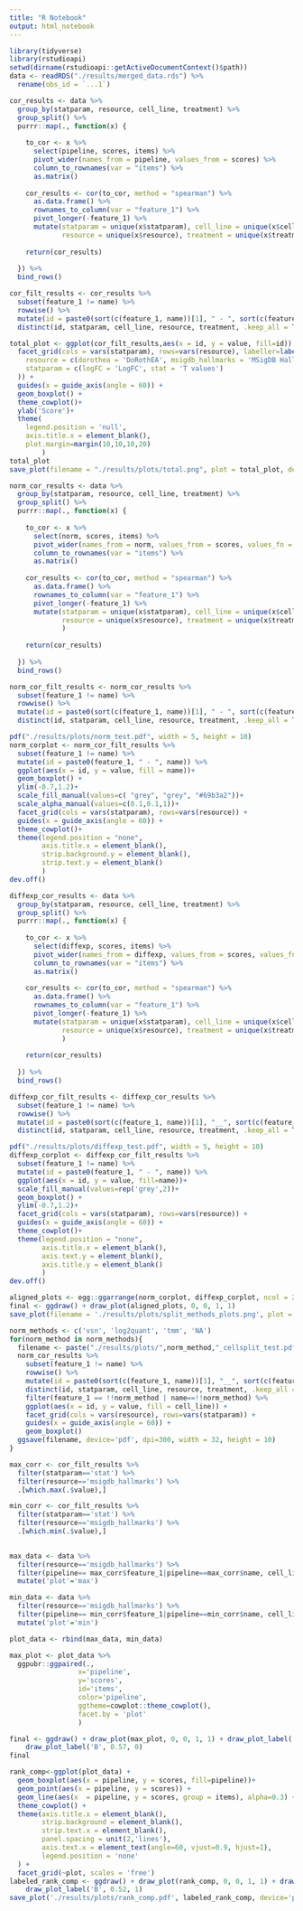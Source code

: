 ```yaml
---
title: "R Notebook"
output: html_notebook
---
```



```r
library(tidyverse)
library(rstudioapi)
setwd(dirname(rstudioapi::getActiveDocumentContext()$path))
data <- readRDS("./results/merged_data.rds") %>%
  rename(obs_id = `...1`)
```


```r
cor_results <- data %>%
  group_by(statparam, resource, cell_line, treatment) %>%
  group_split() %>%
  purrr::map(., function(x) {
    
    to_cor <- x %>%
      select(pipeline, scores, items) %>%
      pivot_wider(names_from = pipeline, values_from = scores) %>%
      column_to_rownames(var = "items") %>%
      as.matrix()
    
    cor_results <- cor(to_cor, method = "spearman") %>%
      as.data.frame() %>%
      rownames_to_column(var = "feature_1") %>%
      pivot_longer(-feature_1) %>%
      mutate(statparam = unique(x$statparam), cell_line = unique(x$cell_line),
             resource = unique(x$resource), treatment = unique(x$treatment))
    
    return(cor_results)
    
  }) %>%
  bind_rows()
```


```r
cor_filt_results <- cor_results %>%
  subset(feature_1 != name) %>%
  rowwise() %>%
  mutate(id = paste0(sort(c(feature_1, name))[1], " - ", sort(c(feature_1, name))[2])) %>%
  distinct(id, statparam, cell_line, resource, treatment, .keep_all = T)
```


```r
total_plot <- ggplot(cor_filt_results,aes(x = id, y = value, fill=id)) +
  facet_grid(cols = vars(statparam), rows=vars(resource), labeller=labeller(
    resource = c(dorothea = 'DoRothEA', msigdb_hallmarks = 'MSigDB Hallmarks', progeny='PROGENy'),
    statparam = c(logFC = 'LogFC', stat = 'T values')
  )) +
  guides(x = guide_axis(angle = 60)) +
  geom_boxplot() +
  theme_cowplot()+
  ylab('Score')+
  theme(
    legend.position = 'null',
    axis.title.x = element_blank(),
    plot.margin=margin(10,10,10,20)
        )
total_plot
save_plot(filename = "./results/plots/total.png", plot = total_plot, device='png', dpi=300, base_height=10, base_width =10)

```



```r
norm_cor_results <- data %>%
  group_by(statparam, resource, cell_line, treatment) %>%
  group_split() %>%
  purrr::map(., function(x) {
    
    to_cor <- x %>%
      select(norm, scores, items) %>%
      pivot_wider(names_from = norm, values_from = scores, values_fn = {mean}) %>%
      column_to_rownames(var = "items") %>%
      as.matrix()
    
    cor_results <- cor(to_cor, method = "spearman") %>%
      as.data.frame() %>%
      rownames_to_column(var = "feature_1") %>%
      pivot_longer(-feature_1) %>%
      mutate(statparam = unique(x$statparam), cell_line = unique(x$cell_line),
             resource = unique(x$resource), treatment = unique(x$treatment)
             )
    
    return(cor_results)
    
  }) %>%
  bind_rows()
```

```r
norm_cor_filt_results <- norm_cor_results %>%
  subset(feature_1 != name) %>%
  rowwise() %>%
  mutate(id = paste0(sort(c(feature_1, name))[1], " - ", sort(c(feature_1, name))[2])) %>%
  distinct(id, statparam, cell_line, resource, treatment, .keep_all = T)
```

```r
pdf("./results/plots/norm_test.pdf", width = 5, height = 10)
norm_corplot <- norm_cor_filt_results %>%
  subset(feature_1 != name) %>%
  mutate(id = paste0(feature_1, " - ", name)) %>%
  ggplot(aes(x = id, y = value, fill = name))+
  geom_boxplot() +
  ylim(-0.7,1.2)+
  scale_fill_manual(values=c( "grey", "grey", "#69b3a2"))+
  scale_alpha_manual(values=c(0.1,0.1,1))+
  facet_grid(cols = vars(statparam), rows=vars(resource)) +
  guides(x = guide_axis(angle = 60)) +
  theme_cowplot()+
  theme(legend.position = "none",
        axis.title.x = element_blank(),
        strip.background.y = element_blank(),
        strip.text.y = element_blank()
        )
dev.off()
```


```r
diffexp_cor_results <- data %>%
  group_by(statparam, resource, cell_line, treatment) %>%
  group_split() %>%
  purrr::map(., function(x) {
    
    to_cor <- x %>%
      select(diffexp, scores, items) %>%
      pivot_wider(names_from = diffexp, values_from = scores, values_fn = {mean}) %>%
      column_to_rownames(var = "items") %>%
      as.matrix()
    
    cor_results <- cor(to_cor, method = "spearman") %>%
      as.data.frame() %>%
      rownames_to_column(var = "feature_1") %>%
      pivot_longer(-feature_1) %>%
      mutate(statparam = unique(x$statparam), cell_line = unique(x$cell_line),
             resource = unique(x$resource), treatment = unique(x$treatment)
             )
    
    return(cor_results)
    
  }) %>%
  bind_rows()
```

```r
diffexp_cor_filt_results <- diffexp_cor_results %>%
  subset(feature_1 != name) %>%
  rowwise() %>%
  mutate(id = paste0(sort(c(feature_1, name))[1], "__", sort(c(feature_1, name))[2])) %>%
  distinct(id, statparam, cell_line, resource, treatment, .keep_all = T)
```

```r
pdf("./results/plots/diffexp_test.pdf", width = 5, height = 10)
diffexp_corplot <- diffexp_cor_filt_results %>%
  subset(feature_1 != name) %>%
  mutate(id = paste0(feature_1, " - ", name)) %>%
  ggplot(aes(x = id, y = value, fill=name))+
  scale_fill_manual(values=rep('grey',2))+
  geom_boxplot() +
  ylim(-0.7,1.2)+
  facet_grid(cols = vars(statparam), rows=vars(resource)) +
  guides(x = guide_axis(angle = 60)) +
  theme_cowplot()+
  theme(legend.position = "none",
        axis.title.x = element_blank(),
        axis.text.y = element_blank(),
        axis.title.y = element_blank()
        )
dev.off()
```
```r
aligned_plots <- egg::ggarrange(norm_corplot, diffexp_corplot, ncol = 2, widths = c(2,1))
final <- ggdraw() + draw_plot(aligned_plots, 0, 0, 1, 1)
save_plot(filename = './results/plots/split_methods_plots.png', plot = final, device='png', dpi=300, base_height=9, base_width =12)
```






```r
norm_methods <- c('vsn', 'log2quant', 'tmm', 'NA')
for(norm_method in norm_methods){
  filename <- paste("./results/plots/",norm_method,"_cellsplit_test.pdf", sep = '')
  norm_cor_results %>%
    subset(feature_1 != name) %>%
    rowwise() %>%
    mutate(id = paste0(sort(c(feature_1, name))[1], "__", sort(c(feature_1, name))[2])) %>%
    distinct(id, statparam, cell_line, resource, treatment, .keep_all = T) %>%
    filter(feature_1 == !!norm_method | name==!!norm_method) %>%
    ggplot(aes(x = id, y = value, fill = cell_line)) +
    facet_grid(cols = vars(resource), rows=vars(statparam)) +
    guides(x = guide_axis(angle = 60)) +
    geom_boxplot()
  ggsave(filename, device='pdf', dpi=300, width = 32, height = 10)
}
```

```r
max_corr <- cor_filt_results %>% 
  filter(statparam=='stat') %>%
  filter(resource=='msigdb_hallmarks') %>%
  .[which.max(.$value),] 

min_corr <- cor_filt_results %>% 
  filter(statparam=='stat') %>%
  filter(resource=='msigdb_hallmarks') %>%
  .[which.min(.$value),] 
  
```

```r
max_data <- data %>%
  filter(resource=='msigdb_hallmarks') %>%
  filter(pipeline== max_corr$feature_1|pipeline==max_corr$name, cell_line== max_corr$cell_line, treatment==max_corr$treatment) %>%
  mutate('plot'='max')

min_data <- data %>%
  filter(resource=='msigdb_hallmarks') %>%
  filter(pipeline== min_corr$feature_1|pipeline==min_corr$name, cell_line== min_corr$cell_line, treatment==min_corr$treatment) %>%
  mutate('plot'='min')

plot_data <- rbind(max_data, min_data)
```

```r
max_plot <- plot_data %>%
  ggpubr::ggpaired(.,
                 x='pipeline',
                 y='scores',
                 id='items',
                 color='pipeline',
                 ggtheme=cowplot::theme_cowplot(),
                 facet.by = 'plot'
                 )
```





```r
final <- ggdraw() + draw_plot(max_plot, 0, 0, 1, 1) + draw_plot_label('A', 1, 0,) +
    draw_plot_label('B', 0.57, 0)
final
```


```r
rank_comp<-ggplot(plot_data) +
  geom_boxplot(aes(x = pipeline, y = scores, fill=pipeline))+
  geom_point(aes(x = pipeline, y = scores)) +
  geom_line(aes(x  = pipeline, y = scores, group = items), alpha=0.3) +
  theme_cowplot() +
  theme(axis.title.x = element_blank(),
        strip.background = element_blank(),
        strip.text.x = element_blank(),
        panel.spacing = unit(2,'lines'),
        axis.text.x = element_text(angle=60, vjust=0.9, hjust=1),
        legend.position = 'none'
  ) +
  facet_grid(~plot, scales = 'free')
labeled_rank_comp <- ggdraw() + draw_plot(rank_comp, 0, 0, 1, 1) + draw_plot_label('A', 0, 1) +
    draw_plot_label('B', 0.52, 1)
save_plot('./results/plots/rank_comp.pdf', labeled_rank_comp, device='pdf', dpi=300, base_height=6, base_width =6)
```



